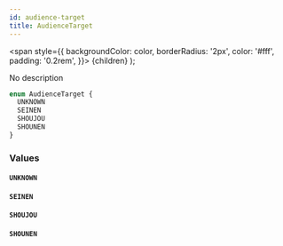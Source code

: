 ```yaml
---
id: audience-target
title: AudienceTarget
---
```


<span
style={{
      backgroundColor: color,
      borderRadius: '2px',
      color: '#fff',
      padding: '0.2rem',
    }}>
{children}
</span>
);

No description

```graphql
enum AudienceTarget {
  UNKNOWN
  SEINEN
  SHOUJOU
  SHOUNEN
}
```

### Values

#### `UNKNOWN`

#### `SEINEN`

#### `SHOUJOU`

#### `SHOUNEN`
